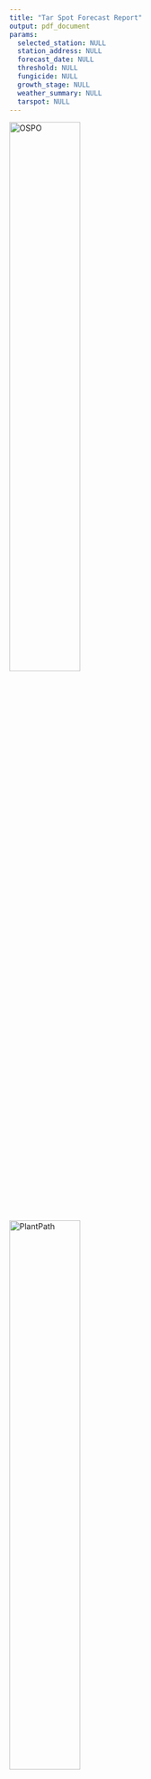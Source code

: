 ```yaml
---
title: "Tar Spot Forecast Report"
output: pdf_document
params:
  selected_station: NULL
  station_address: NULL
  forecast_date: NULL
  threshold: NULL
  fungicide: NULL
  growth_stage: NULL
  weather_summary: NULL
  tarspot: NULL
---
```


![OSPO](OPENSOURDA_color-flush.png){ width=50% }
![PlantPath](PLANPATHCO_color-flush.png){ width=50% }

## Summary of Inputs
- **Selected Station**: `r params$selected_station`
- **Station Address**: `r params$station_address`
- **Forecast Date**: `r params$forecast_date`
- **Risk Threshold**: `r params$threshold`%
- **Fungicide Applied in Last 14 Days**: `r ifelse(params$fungicide, "Yes", "No")`
- **Growth Stage Within V10-R3**: `r ifelse(params$growth_stage, "Yes", "No")`

## Tar Spot Data Summary
```r
library(dplyr)
library(knitr)

if (!is.null(params$tarspot) && nrow(params$tarspot) > 0) {
  # Select specific columns to display
  tarspot_table <- params$tarspot %>%
    select(Date = date_day, Risk, Risk_Class)
  
  # Render the table
  kable(
    tarspot_table,
    caption = "Tar Spot Risk in the last 7 days",
    format = "markdown"
  )
} else {
  cat("No Tar Spot data available.")
}
```

### -----------------------------------
*Data Sources: This report utilizes data from the Wisconet Weather Network. We acknowledge the contributions of researchers and staff from the University of Wisconsin-Madison, who developed the Tar Spot Forecasting model and the Open Source Program Office for their support on developing this tool.*

*Contact Information:*
- *Email: moros2@wisc.edu*
- *Report Generated On: *`r Sys.Date()`